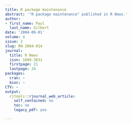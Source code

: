 ```yaml
---
title: R package maintenance
abstract: '"R package maintenance" published in R News.'
author:
- first_name: Paul
  last_name: Gilbert
date: '2004-09-01'
volume: 4
issue: 2
slug: RN-2004-014
journal:
  title: R News
  issn: 1609-3631
  firstpage: 21
  lastpage: 24
packages:
  cran: ~
  bioc: ~
CTV: ~
output:
  rjtools::rjournal_web_article:
    self_contained: no
    toc: no
    legacy_pdf: yes

---
```

